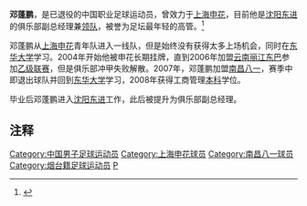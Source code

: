 {{noteta|G1=足球}}{{Football player infobox
| playername = 邓蓬鹏
| image    = 
| fullname = 邓蓬鹏
| englishfullname = Deng Pengpeng 
| nickname =
| dateofbirth = {{birth date and age|1982|5|2}}
| height = {{height|m=1.85}}
| countryofbirth = {{CHN}}
| cityofbirth = [[山东|山东]][[烟台|烟台]]
| currentclub  = 已退役
| position = 后卫
| youthyears = 
| youthclubs = [[上海申花|上海申花]]
| years =2001-2005年<br>2006年<br/>2007年
| clubs =[[上海申花|上海申花]]<br>[[云南丽江足球俱乐部|云南丽江]]<br/>[[南昌八一|南昌八一]]
| caps(goals)= 5{{0}}(0)
}}
'''邓蓬鹏'''{{BD|1982年|5月2日|||D}}，是已退役的中国职业足球运动员，曾效力于[[上海申花|上海申花]]，目前他是[[沈阳东进|沈阳东进]]的俱乐部副总经理兼[[领队|领队]]，被誉为足坛最年轻的高管。<ref>{{cite news|url=http://sports.sohu.com/20100304/n270572267.shtml|title=前申花球员华丽转身 任东进副总成为最年轻高管|publisher=东方体育日报|date=2010-03-04|accessdate=2010-03-20|archive-date=2019-07-23|archive-url=https://web.archive.org/web/20190723050238/http://sports.sohu.com/20100304/n270572267.shtml|dead-url=no}}</ref>

邓蓬鹏从[[上海申花|上海申花]]青年队进入一线队，但是始终没有获得太多上场机会，同时在[[东华大学_(上海)|东华大学]]学习。2004年开始他被申花长期挂牌，直到2006年加盟[[云南丽江足球俱乐部|云南丽江东巴]]参加[[中国足球乙级联赛|乙级联赛]]，但是俱乐部冲甲失败解散。2007年，邓蓬鹏加盟[[南昌八一|南昌八一]]，赛季中即退出球队并回到[[东华大学_(上海)|东华大学]]学习，2008年获得工商管理[[本科|本科]]学位。

毕业后邓蓬鹏进入[[沈阳东进|沈阳东进]]工作，此后被提升为俱乐部副总经理。

==注释==
{{reflist}}

{{DEFAULTSORT:DENG Pengpeng}}
[[Category:中国男子足球运动员|Category:中国男子足球运动员]]
[[Category:上海申花球员|Category:上海申花球员]]
[[Category:南昌八一球员|Category:南昌八一球员]]
[[Category:烟台籍足球运动员|Category:烟台籍足球运动员]]
[[Category:邓姓|P]]